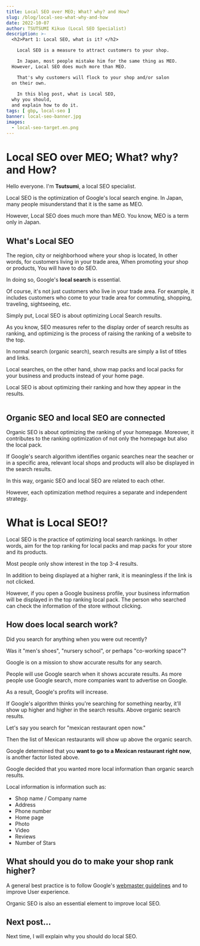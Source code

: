 ```yaml
---
title: Local SEO over MEO; What? why? and How?
slug: /blog/local-seo-what-why-and-how
date: 2022-10-07
author: TSUTSUMI Kikuo (Local SEO Specialist)
description: >-
  <h2>Part 1: Local SEO, what is it? </h2>

    Local SEO is a measure to attract customers to your shop.

    In Japan, most people mistake him for the same thing as MEO.
  However, Local SEO does much more than MEO.

    That's why customers will flock to your shop and/or salon
  on their own.
  
    In this blog post, what is Local SEO,
  why you should,
  and explain how to do it.
tags: [ gbp, local-seo ]
banner: local-seo-banner.jpg
images:
  - local-seo-target.en.png
---
```

# Local SEO over MEO; What? why? and How?

Hello everyone. I'm <b>Tsutsumi</b>, a local SEO specialist.

Local SEO is the optimization of Google's local search engine.
In Japan, many people misunderstand that it is the same as MEO.

However, Local SEO does much more than MEO.
You know, MEO is a term only in Japan.

## What's Local SEO

The region, city or neighborhood where your shop is located,
In other words, for customers living in your trade area,
When promoting your shop or products,
You will have to do SEO.

In doing so, Google's **local search** is essential.

Of course, it's not just customers who live in your trade area.  For
example, it includes customers who come to your trade area for
commuting, shopping, traveling, sightseeing, etc.

Simply put, Local SEO is about optimizing Local Search results.

As you know, SEO measures refer to the display order of search results
as ranking, and optimizing is the process of raising the ranking of a
website to the top.

In normal search (organic search), search results are simply a list of
titles and links.

Local searches, on the other hand, show map packs and local packs for
your business and products instead of your home page.

Local SEO is about optimizing their ranking and how they appear in the
results.

<div><Image image={0}
	    style={{border: "3px solid darkgreen",
	            borderRadius: "0.5em"}} /></div>

## Organic SEO and local SEO are connected

Organic SEO is about optimizing the ranking of your homepage.
Moreover, it contributes to the ranking optimization of not only the
homepage but also the local pack.

If Google's search algorithm identifies organic searches near the
seacher or in a specific area, relevant local shops and products will
also be displayed in the search results.

In this way, organic SEO and local SEO are related to each other.

However, each optimization method requires a separate and independent
strategy.

# What is Local SEO!?

Local SEO is the practice of optimizing local search rankings.  In
other words, aim for the top ranking for local packs and map packs for
your store and its products.

Most people only show interest in the top 3-4 results.

In addition to being displayed at a higher rank, it is meaningless if
the link is not clicked.

However, if you open a Google business profile, your business
information will be displayed in the top ranking local pack.  The
person who searched can check the information of the store without
clicking.

## How does local search work?

Did you search for anything when you were out recently?

Was it "men's shoes", "nursery school", or perhaps "co-working space"?

Google is on a mission to show accurate results for any search.

People will use Google search when it shows accurate results.  As more
people use Google search, more companies want to advertise on Google.

As a result, Google's profits will increase.

If Google's algorithm thinks you're searching for something nearby,
it'll show up higher and higher in the search results.  Above organic
search results.

Let's say you search for "mexican restaurant open now."

Then the list of Mexican restaurants will show up above the organic
search.

Google determined that you **want to go to a Mexican restaurant right now**, is another factor listed above.

Google decided that you wanted more local information than organic search results.

Local information is information such as:

- Shop name / Company name
- Address
- Phone number
- Home page
- Photo
- Video
- Reviews
- Number of Stars

## What should you do to make your shop rank higher?

A general best practice is to follow Google's [webmaster
guidelines](https://developers.google.com/search/docs/advanced/guidelines/webmaster-guidelines?hl=en) and to improve User experience.

Organic SEO is also an essential element to improve local SEO.

## Next post...

Next time, I will explain why you should do local SEO.

<clear/>
